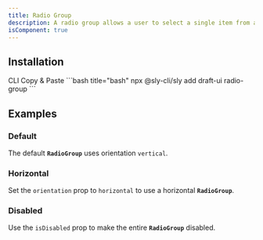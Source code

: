 ```yaml
---
title: Radio Group
description: A radio group allows a user to select a single item from a list of mutually exclusive options.
isComponent: true
---
```


## Installation

<Tabs>
  <TabList aria-label="Preview and Code Tabs">
      <Tab id="cli-install">CLI</Tab>
      <Tab id="manual-install">Copy & Paste</Tab>
  </TabList>
  <TabPanel id="cli-install" className="px-0 [&_pre]:my-0 [&_figure]:my-0">
    ```bash title="bash"
    npx @sly-cli/sly add draft-ui radio-group
    ```
  </TabPanel>
  <TabPanel id="manual-install" className="px-0">
    <ComponentSource src="../../packages/ui/src/radio-group.tsx" />
  </TabPanel>
</Tabs>

## Examples

### Default

The default **`RadioGroup`** uses orientation `vertical`.

<ComponentExample name="radio-group" story="default" />

### Horizontal

Set the `orientation` prop to `horizontal` to use a horizontal **`RadioGroup`**.

<ComponentExample name="radio-group" story="horizontal" />

### Disabled

Use the `isDisabled` prop to make the entire **`RadioGroup`** disabled.

<ComponentExample name="radio-group" story="disabled" />
